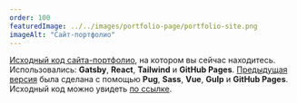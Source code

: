 ```yaml
---
order: 100
featuredImage: ../../images/portfolio-page/portfolio-site.png
imageAlt: "Сайт-портфолио"
---
```


[Исходный код сайта-портфолио](https://github.com/yurisdraughts/personal-site),
на котором вы сейчас находитесь.
Использовались: **Gatsby**, **React**, **Tailwind** и **GitHub Pages**.
[Предыдущая версия](https://yurisdraughts.github.io/portfolio-site/)
была сделана с помощью **Pug**, **Sass**, **Vue**, **Gulp** и **GitHub Pages**.
Исходный код можно увидеть [по ссылке](https://github.com/yurisdraughts/portfolio-site).